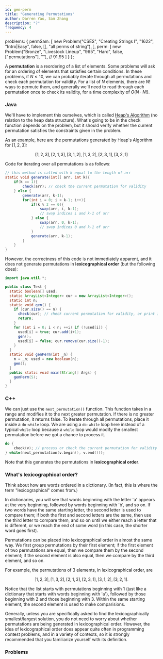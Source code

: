 ```yaml
---
id: gen-perm
title: "Generating Permutations"
author: Darren Yao, Sam Zhang
description: "?"
frequency: 4
---
```



  problems: {
    permSam: [
      new Problem("CSES", "Creating Strings I", "1622", "Intro|Easy", false, [], "all perms of string"),
    ],
    perm: [
      new Problem("Bronze", "Livestock Lineup", "965", "Hard", false, ["permutations"], ""), // 91.95
    ]
  }
};

<resources>
  <resource source="GFG" url="write-a-c-program-to-print-all-permutations-of-a-given-string" title="Printing all Permutations of Given String"> </resource>
</resources>

<problems-list problems={metadata.problems.permSam} />

A **permutation** is a reordering of a list of elements. Some problems will ask for an ordering of elements that satisfies certain conditions. In these problems, if $N \leq 10$, we can probably iterate through all permutations and check each permutation for validity. For a list of $N$ elements, there are $N!$ ways to permute them, and generally we'll need to read through each permutation once to check its validity, for a time complexity of $O(N \cdot N!)$.

### Java

We'll have to implement this ourselves, which is called [Heap's Algorithm](https://en.wikipedia.org/wiki/Heap%27s_algorithm) (no relation to the heap data structure). What's going to be in the check function depends on the problem, but it should verify whether the current permutation satisfies the constraints given in the problem.

As an example, here are the permutations generated by Heap's Algorithm for $[1, 2, 3]$:

$$
[1, 2, 3], [2, 1, 3], [3, 1, 2], [1, 3, 2], [2, 3, 1], [3, 2, 1]
$$

Code for iterating over all permutations is as follows:

```java
// this method is called with k equal to the length of arr
static void generate(int[] arr, int k){
    if(k == 1){
        check(arr); // check the current permutation for validity
    } else {
        generate(arr, k-1);
        for(int i = 0; i < k-1; i++){
            if(k % 2 == 0){
                swap(arr, i, k-1);
                // swap indices i and k-1 of arr
            } else {
                swap(arr, 0, k-1);
                // swap indices 0 and k-1 of arr
            }
            generate(arr, k-1);
        }
    }
}
```

However, the correctness of this code is not immediately apparent, and it does not generate permutations in **lexicographical order** (but the following does):

```java
import java.util.*;

public class Test {
  static boolean[] used;
  static ArrayList<Integer> cur = new ArrayList<Integer>();
  static int n;
  static void gen() {
    if (cur.size() == n) {
      check(cur); // check current permutation for validity, or print it, etc.
      return;
    }
    for (int i = 0; i < n; ++i) if (!used[i]) {
      used[i] = true; cur.add(i+1);
      gen();
      used[i] = false; cur.remove(cur.size()-1);
    }
  }
  static void genPerm(int _n) {
    n = _n; used = new boolean[n];
    gen();
  }
  public static void main(String[] Args) {
    genPerm(5);
  }
}
```

### C++

We can just use the `next_permutation()` function. This function takes in a range and modifies it to the next greater permutation. If there is no greater permutation, it returns false. To iterate through all permutations, place it inside a `do-while` loop. We are using a `do-while` loop here instead of a typical `while` loop because a `while` loop would modify the smallest permutation before we got a chance to process it.
```cpp
do {
    check(v); // process or check the current permutation for validity
} while(next_permutation(v.begin(), v.end()));
```

Note that this generates the permutations in **lexicographical order**.

### What's lexicographical order?

Think about how are words ordered in a dictionary. (In fact, this is where the term "lexicographical" comes from.)

In dictionaries, you will see that words beginning with the letter 'a' appears at the very beginning, followed by words beginning with 'b', and so on. If two words have the same starting letter, the second letter is used to compare them; if both the first and second letters are the same, then use the third letter to compare them, and so on until we either reach a letter that is different, or we reach the end of some word (in this case, the shorter word goes first).

Permutations can be placed into lexicographical order in almost the same way. We first group permutations by their first element; if the first element of two permutations are equal, then we compare them by the second element; if the second element is also equal, then we compare by the third element, and so on.

For example, the permutations of 3 elements, in lexicographical order, are 

$$
[1, 2, 3], [1, 3, 2], [2, 1, 3], [2, 3, 1], [3, 1, 2], [3, 2, 1].
$$ 

Notice that the list starts with permutations beginning with 1 (just like a dictionary that starts with words beginning with 'a'), followed by those beginning with 2 and those beginning with 3. Within the same starting element, the second element is used to make comparisions.

Generally, unless you are specifically asked to find the lexicographically smallest/largest solution, you do not need to worry about whether permutations are being generated in lexicographical order. However, the idea of lexicographical order does appear quite often in programming contest problems, and in a variety of contexts, so it is strongly recommended that you familiarize yourself with its definition.

### Problems

<problems-list problems={metadata.problems.perm} />
